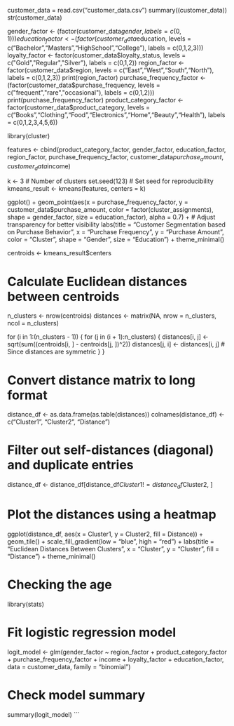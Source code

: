 customer_data = read.csv("customer_data.csv")
summary((customer_data))
str(customer_data)


gender_factor <- (factor(customer_data$gender, labels = c(0,1)))
education_factor <- (factor(customer_data$education, levels = c("Bachelor","Masters","HighSchool","College"), labels = c(0,1,2,3)))
loyalty_factor <- factor(customer_data$loyalty_status, levels = c("Gold","Regular","Silver"), labels = c(0,1,2))
region_factor <- factor(customer_data$region, levels = c("East","West","South","North"), labels = c(0,1,2,3))
print(region_factor)
purchase_frequency_factor <- (factor(customer_data$purchase_frequency, levels = c("frequent","rare","occasional"), labels = c(0,1,2)))
print(purchase_frequency_factor)
product_category_factor <- factor(customer_data$product_category, levels = c("Books","Clothing","Food","Electronics","Home","Beauty","Health"), labels = c(0,1,2,3,4,5,6))

library(cluster)

features <- cbind(product_category_factor, gender_factor, education_factor, region_factor, purchase_frequency_factor, customer_data$purchase_amount, customer_data$income)

k <- 3  # Number of clusters
set.seed(123)  # Set seed for reproducibility
kmeans_result <- kmeans(features, centers = k)

ggplot() +
  geom_point(aes(x = purchase_frequency_factor, y = customer_data$purchase_amount, 
                 color = factor(cluster_assignments), 
                 shape = gender_factor, 
                 size = education_factor), 
             alpha = 0.7) +  # Adjust transparency for better visibility
  labs(title = "Customer Segmentation based on Purchase Behavior",
       x = "Purchase Frequency",
       y = "Purchase Amount",
       color = "Cluster",
       shape = "Gender",
       size = "Education") +
  theme_minimal()

centroids <- kmeans_result$centers

# Calculate Euclidean distances between centroids
n_clusters <- nrow(centroids)
distances <- matrix(NA, nrow = n_clusters, ncol = n_clusters)

for (i in 1:(n_clusters - 1)) {
  for (j in (i + 1):n_clusters) {
    distances[i, j] <- sqrt(sum((centroids[i, ] - centroids[j, ])^2))
    distances[j, i] <- distances[i, j]  # Since distances are symmetric
  }
}

# Convert distance matrix to long format
distance_df <- as.data.frame(as.table(distances))
colnames(distance_df) <- c("Cluster1", "Cluster2", "Distance")

# Filter out self-distances (diagonal) and duplicate entries
distance_df <- distance_df[distance_df$Cluster1 != distance_df$Cluster2, ]

# Plot the distances using a heatmap
ggplot(distance_df, aes(x = Cluster1, y = Cluster2, fill = Distance)) +
  geom_tile() +
  scale_fill_gradient(low = "blue", high = "red") +
  labs(title = "Euclidean Distances Between Clusters",
       x = "Cluster", y = "Cluster", fill = "Distance") +
  theme_minimal()

# Checking the age 
library(stats)

# Fit logistic regression model
logit_model <- glm(gender_factor ~ region_factor + product_category_factor + purchase_frequency_factor + income + loyalty_factor + education_factor, data = customer_data, family = "binomial")

# Check model summary
summary(logit_model)
```
